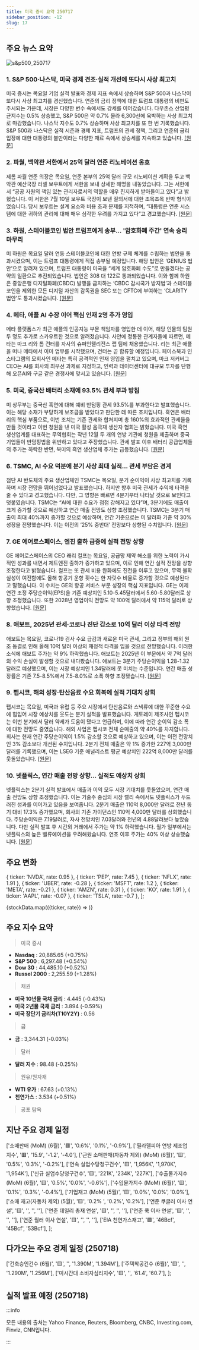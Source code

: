 ```yaml
---
title: 미국 증시 요약 250717
sidebar_position: -12
slug: 17
---
```


## 주요 뉴스 요약

![s&p500_250717](/map/250717.png)

### 1. **S&P 500·나스닥, 미국 경제 견조·실적 개선에 또다시 사상 최고치**

미국 증시는 목요일 기업 실적 발표와 경제 지표 속에서 상승하며 S&P 500과 나스닥이 또다시 사상 최고치를 경신했습니다. 연준의 금리 정책에 대한 트럼프 대통령의 비판도 주시되는 가운데, 시장은 다양한 변수 속에서도 강세를 이어갔습니다. 다우존스 산업평균지수는 0.5% 상승했고, S&P 500은 약 0.7% 올라 6,300선에 육박하는 사상 최고치로 마감했습니다. 나스닥 지수도 0.7% 상승하며 사상 최고치를 또 한 번 기록했습니다. S&P 500과 나스닥은 실적 시즌과 경제 지표, 트럼프의 관세 정책, 그리고 연준의 금리 입장에 대한 대통령의 불만이라는 다양한 재료 속에서 상승세를 지속하고 있습니다. [[원문]](https://finance.yahoo.com/news/live/stock-market-today-sp-500-nasdaq-clinch-records-as-us-economy-flashes-strength-earnings-roll-in-200059490.html)

### 2. **파월, 백악관 서한에서 25억 달러 연준 리노베이션 옹호**

제롬 파월 연준 의장은 목요일, 연준 본부의 25억 달러 규모 리노베이션 계획을 두고 백악관 예산국장 러셀 보우트에게 서한을 보내 상세한 해명을 내놓았습니다. 그는 서한에서 “공공 자원의 책임 있는 관리자로서의 역할을 매우 진지하게 받아들이고 있다”고 밝혔습니다. 이 서한은 7월 10일 보우트 국장이 보낸 질의서에 대한 조목조목 반박 형식이었습니다. 당시 보우트는 설계 요소와 비용 초과 문제를 지적하며, “대통령은 연준 시스템에 대한 귀하의 관리에 대해 매우 심각한 우려를 가지고 있다”고 경고했습니다. [[원문]](https://finance.yahoo.com/news/powell-defends-25-billion-fed-renovation-in-letter-to-white-house-232136058.html)

### 3. **하원, 스테이블코인 법안 트럼프에게 송부... '암호화폐 주간' 연속 승리 마무리**

미 하원은 목요일 달러 연동 스테이블코인에 대한 연방 규제 체계를 수립하는 법안을 통과시켰으며, 이는 트럼프 대통령에게 직접 송부될 예정입니다. 해당 법안은 ‘GENIUS 법안’으로 알려져 있으며, 트럼프 대통령이 미국을 “세계 암호화폐 수도”로 만들겠다는 공약의 일환으로 추진되었습니다. 법안은 308 대 122로 통과되었습니다. 이와 함께 하원은 중앙은행 디지털화폐(CBDC) 발행을 금지하는 ‘CBDC 감시국가 방지법’과 스테이블코인을 제외한 모든 디지털 자산의 감독권을 SEC 또는 CFTC에 부여하는 ‘CLARITY 법안’도 통과시켰습니다. [[원문]](https://finance.yahoo.com/news/house-sends-stablecoin-bill-to-trumps-desk-capping-string-of-crypto-week-victories-201658741.html)

### 4. **메타, 애플 AI 수장 이어 핵심 인재 2명 추가 영입**

메타 플랫폼스가 최근 애플의 인공지능 부문 책임자를 영입한 데 이어, 해당 인물의 팀원 두 명도 추가로 스카우트한 것으로 알려졌습니다. 사안에 정통한 관계자들에 따르면, 메타는 마크 리와 톰 건터를 자사의 슈퍼인텔리전스 랩 팀에 채용했습니다. 리는 최근 애플을 떠나 메타에서 이미 업무를 시작했으며, 건터는 곧 합류할 예정입니다. 페이스북과 인스타그램의 모회사인 메타는 특히 공격적인 인재 영입을 펼치고 있으며, 마크 저커버그 CEO는 AI를 회사의 최우선 과제로 지정하고, 인력과 데이터센터에 대규모 투자를 단행해 오픈AI와 구글 같은 경쟁사에 맞서고 있습니다. [[원문]](https://finance.yahoo.com/news/meta-hires-two-key-apple-233736522.html)

### 5. **미국, 중국산 배터리 소재에 93.5% 관세 부과 방침**

미 상무부는 중국산 흑연에 대해 예비 반덤핑 관세 93.5%를 부과한다고 발표했습니다. 이는 해당 소재가 부당하게 보조금을 받았다고 판단한 데 따른 조치입니다. 흑연은 배터리의 핵심 부품으로, 이번 조치는 기존 관세와 합쳐지며 총 160%의 효과적인 관세율을 만들 것이라고 이번 청원을 낸 미국 활성 음극재 생산자 협회는 밝혔습니다. 미국 흑연 생산업계를 대표하는 무역협회는 작년 12월 두 개의 연방 기관에 청원을 제출하며 중국 기업들이 반덤핑법을 위반하고 있다고 주장했습니다. 관세 발표 이후 배터리 공급업체들의 주가는 하락한 반면, 북미의 흑연 생산업체 주가는 급등했습니다. [[원문]](https://finance.yahoo.com/news/us-set-impose-93-5-172800335.html)

### 6. **TSMC, AI 수요 덕분에 분기 사상 최대 실적... 관세 부담은 경계**

첨단 AI 반도체의 주요 생산업체인 TSMC는 목요일, 분기 순이익이 사상 최고치를 기록하며 시장 전망을 뛰어넘었다고 발표했습니다. 하지만 향후 미국 관세가 수익에 타격을 줄 수 있다고 경고했습니다. 다만, 그 영향은 빠르면 4분기부터 나타날 것으로 보인다고 덧붙였습니다. TSMC는 “AI에 대한 수요가 점점 강해지고 있다”며, 3분기에도 매출이 크게 증가할 것으로 예상하고 연간 매출 전망도 상향 조정했습니다. TSMC는 3분기 매출이 최대 40%까지 증가할 것으로 예상하며, 연간 기준으로는 미 달러화 기준 약 30% 성장을 전망했습니다. 이는 이전의 ‘25% 중반대’ 전망보다 상향된 수치입니다. [[원문]](https://www.reuters.com/world/asia-pacific/tsmc-posts-record-quarterly-profit-ai-demand-wary-about-tariffs-2025-07-16/)

### 7. **GE 에어로스페이스, 엔진 출하 급증에 실적 전망 상향**

GE 에어로스페이스의 CEO 래리 컬프는 목요일, 공급망 제약 해소를 위한 노력이 가시적인 성과를 내면서 제트엔진 출하가 증가하고 있으며, 이로 인해 연간 실적 전망을 상향 조정한다고 밝혔습니다. 컬프는 또 관세 비용 완화에도 진전을 이루고 있으며, 무역 불확실성이 여전함에도 올해 항공기 운항 횟수는 한 자릿수 비율로 증가할 것으로 예상된다고 말했습니다. 이 수치는 GE의 항공 서비스 부문 성장의 핵심 지표입니다. GE는 이제 연간 조정 주당순이익(EPS)을 기존 예상치인 5.10-5.45달러에서 5.60-5.80달러로 상향 조정했습니다. 또한 2028년 영업이익 전망도 약 100억 달러에서 약 115억 달러로 상향했습니다. [[원문]](https://www.reuters.com/business/autos-transportation/ge-aerospace-lifts-profit-outlook-engine-deliveries-soar-2025-07-17/)

### 8. **애보트, 2025년 관세·코로나 진단 감소로 10억 달러 이상 타격 전망**

애보트는 목요일, 코로나19 검사 수요 급감과 새로운 미국 관세, 그리고 정부의 해외 원조 동결로 인해 올해 10억 달러 이상의 재정적 타격을 입을 것으로 전망했습니다. 이러한 소식에 애보트 주가는 약 9% 하락했습니다. 애보트는 2025년 이 부문에서 약 7억 달러의 수익 손실이 발생할 것으로 내다봤습니다. 애보트는 3분기 주당순이익을 1.28-1.32달러로 예상했으며, 이는 시장 예상치인 1.34달러에 못 미치는 수준입니다. 연간 매출 성장률은 기존 7.5-8.5%에서 7.5-8.0%로 소폭 하향 조정됐습니다. [[원문]](https://www.reuters.com/business/healthcare-pharmaceuticals/abbott-flags-over-1-billion-hit-2025-tariffs-covid-test-decline-2025-07-17/)

### 9. **펩시코, 해외 성장·탄산음료 수요 회복에 실적 기대치 상회**

펩시코는 목요일, 미국과 유럽 등 주요 시장에서 탄산음료와 스낵류에 대한 꾸준한 수요에 힘입어 시장 예상치를 웃도는 분기 실적을 발표했습니다. 게토레이 제조사인 펩시코는 이번 분기에서 달러 약세가 도움이 됐다고 언급하며, 이에 따라 연간 순이익 감소 폭에 대한 전망도 줄였습니다. 해외 사업은 펩시코 전체 순매출의 약 40%를 차지합니다. 회사는 현재 연간 주당순이익이 1.5% 감소할 것으로 예상하고 있으며, 이는 이전 전망치인 3% 감소보다 개선된 수치입니다. 2분기 전체 매출은 약 1% 증가한 227억 3,000만 달러를 기록했으며, 이는 LSEG 기준 애널리스트 평균 예상치인 222억 8,000만 달러를 웃돌았습니다.
[[원문]](https://www.reuters.com/business/pepsicos-results-exceed-expectations-international-growth-soda-demand-rebound-2025-07-17/)

### 10. **넷플릭스, 연간 매출 전망 상향... 실적도 예상치 상회**

넷플릭스는 2분기 실적 발표에서 매출과 이익 모두 시장 기대치를 웃돌았으며, 연간 매출 전망도 상향 조정했습니다. 이는 기술주 중심의 시장 랠리 속에서도 넷플릭스가 두드러진 성과를 이어가고 있음을 보여줍니다. 2분기 매출은 110억 8,000만 달러로 전년 동기 대비 17.3% 증가했으며, 회사의 기존 가이던스인 110억 4,000만 달러를 상회했습니다. 주당순이익은 7.19달러로, 자사 전망치인 7.03달러와 전년의 4.88달러보다 높았습니다. 다만 실적 발표 후 시간외 거래에서 주가는 약 1% 하락했습니다. 월가 일부에서는 넷플릭스의 높은 밸류에이션을 우려해왔습니다. 연초 이후 주가는 40% 이상 상승했습니다. [[원문]](https://finance.yahoo.com/news/netflix-earnings-top-estimates-as-company-raises-full-year-revenue-forecast-200845871.html)

## 주요 변화

  { ticker: 'NVDA', rate: 0.95 },
  { ticker: 'PEP', rate: 7.45 },
  { ticker: 'NFLX', rate: 1.91 },
  { ticker: 'UBER', rate: -0.28 },
  { ticker: 'MSFT', rate: 1.2 },
  { ticker: 'META', rate: -0.21 },
  { ticker: 'AMZN', rate: 0.31 },
  { ticker: 'KO', rate: 1.91 },
  { ticker: 'AAPL', rate: -0.07 },
  { ticker: 'TSLA', rate: -0.7 },
];

{stockData.map(({ticker, rate}) => <StockCardMini key={ticker} ticker={ticker} rate={rate}></StockCardMini>)}

## 주요 지수 요약

> 미국 증시

- **Nasdaq** : 20,885.65 (+0.75%)
- **S&P 500** : 6,297.48 (+0.54%)
- **Dow 30** : 44,485.10 (+0.52%)
- **Russel 2000** : 2,255.59 (+1.28%)

> 채권

- **미국 10년물 국채 금리** : 4.445 (-0.43%)
- **미국 2년물 국채 금리** : 3.894 (-0.59%)
- **미국 장단기 금리차(T10Y2Y)** : 0.56

> 금

- **금** : 3,344.31 (-0.03%)

> 달러

- **달러 지수** : 98.48 (-0.25%)

> 원유/원자재

- **WTI 유가** : 67.63 (+0.13%)
- **천연가스** : 3.534 (+0.51%)

> 공포 탐욕

<FearAndGreed fearAndGreedIndex={75} vix={16.52} vixRate={-3.73} />

## 지난 주요 경제 일정

  ['소매판매 (MoM) (6월)', '🟥', '0.6%', '0.1%', '-0.9%'],
  ['필라델피아 연방 제조업 지수', '🟥', '15.9', '-1.2', '-4.0'],
  ['근원 소매판매(자동차 제외) (MoM) (6월)', '🟨', '0.5%', '0.3%', '-0.2%'],
  ['연속 실업수당청구건수', '🟨', '1,956K', '1,970K', '1,954K'],
  ['신규 실업수당청구건수', '🟨', '221K', '234K', '227K'],
  ['수출물가지수 (MoM) (6월)', '🟨', '0.5%', '0.0%', '-0.6%'],
  ['수입물가지수 (MoM) (6월)', '🟨', '0.1%', '0.3%', '-0.4%'],
  ['기업재고 (MoM) (5월)', '🟨', '0.0%', '0.0%', '0.0%'],
  ['소매 재고(자동차 제외) (5월)', '🟨', '0.2%	', '0.2%', '0.2%'],
  ['연준 쿠글러 이사 연설', '🟨', '', '', ''],
  ['연준 데일리 총재 연설', '🟨', '', '', ''],
  ['연준 쿡 이사 연설', '🟨', '', '', ''],
  ['연준 월러 이사 연설', '🟨', '', '', ''],
  ['EIA 천연가스재고', '🟩', '46Bcf', '45Bcf', '53Bcf'],
];

<EconomicCalendar data={eventsData} />

## 다가오는 주요 경제 일정 (250718)

  ['건축승인건수 (6월)', '🟨', '', '1.390M', '1.394M'],
  ['주택착공건수 (6월)', '🟨', '', '1.290M', '1.256M'],
  ['미시간대 소비자심리지수', '🟨', '', '61.4', '60.7'],
];

<EconomicCalendar data={nextEventsData} />

## 실적 발표 예정 (250718)


<EarningsBoard stocksBMO={stocksBMO} />

:::info

모든 내용의 출처는 Yahoo Finance, Reuters, Bloomberg, CNBC, Investing.com, Finviz, CNN입니다.

:::
